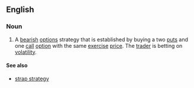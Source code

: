 ==English==

===Noun===
{{en-noun|head=[[strip]] [[strategy]]|strip strategies}}

# {{context|finance}} A [[bearish]] [[options]] strategy that is established by buying a two [[puts]] and one [[call]] [[option]] with the same [[exercise]] [[price]]. The [[trader]] is betting on [[volatility]].

====See also====
* [[strap strategy]]